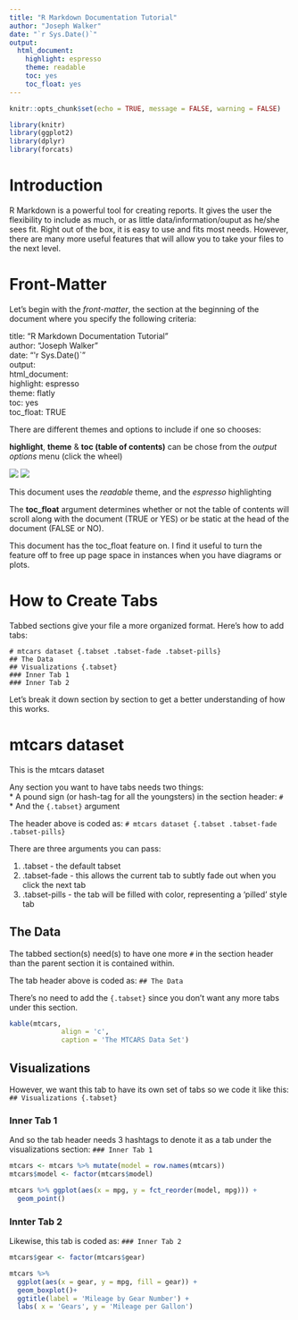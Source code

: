 ```yaml
---
title: "R Markdown Documentation Tutorial"
author: "Joseph Walker"
date: "`r Sys.Date()`"
output: 
  html_document: 
    highlight: espresso
    theme: readable
    toc: yes
    toc_float: yes
---
```

```r
knitr::opts_chunk$set(echo = TRUE, message = FALSE, warning = FALSE)

library(knitr)
library(ggplot2)
library(dplyr)
library(forcats)

```
# Introduction  
R Markdown is a powerful tool for creating reports. It gives the user the flexibility to include as much, or as little data/information/ouput as he/she sees fit. Right out of the box, it is easy to use and fits most needs. However, there are many more useful features that will allow you to take your files to the next level.

# Front-Matter
Let's begin with the *front-matter*, the section at the beginning of the document where you specify the following criteria:  

title: "R Markdown Documentation Tutorial"  
author: "Joseph Walker"  
date: "\'r Sys.Date()\`"  
output:  
  html_document:   
    highlight: espresso  
    theme: flatly  
    toc: yes  
    toc_float: TRUE

There are different themes and options to include if one so chooses:

**highlight**, **theme** & **toc (table of contents)** can be chose from the *output options* menu (click the wheel)

 
![](C:/workspace/tutorials/markdown_documentational_tutorial/options1.jpg)
![](C:/workspace/tutorials/markdown_documentational_tutorial/options2.jpg)

This document uses the *readable* theme, and the *espresso* highlighting 

The **toc_float** argument determines whether or not the table of contents will scroll along with the document (TRUE or YES) or be static at the head of the document (FALSE or NO).

This document has the toc_float feature on. 
I find it useful to turn the feature off to free up page space in instances when you have diagrams or plots.

# How to Create Tabs

Tabbed sections give your file a more organized format. Here's how to add tabs:  

`# mtcars dataset {.tabset .tabset-fade .tabset-pills}`  
`## The Data`  
`## Visualizations {.tabset}`  
`### Inner Tab 1`  
`### Inner Tab 2`  

Let's break it down section by section to get a better understanding of how this works.



# mtcars dataset {.tabset .tabset-fade .tabset-pills}

This is the mtcars dataset

Any section you want to have tabs needs two things:   
* A pound sign (or hash-tag for all the youngsters) in the section header:  `#`  
* And the `{.tabset}` argument

The header above is coded as: 
`# mtcars dataset {.tabset .tabset-fade .tabset-pills}`

There are three arguments you can pass:  

1) .tabset - the default tabset 
2) .tabset-fade - this allows the current tab to subtly fade out when you click the next tab 
3) .tabset-pills - the tab will be filled with color, representing a 'pilled' style tab

## The Data

The tabbed section(s) need(s) to have one more `#` in the section header than the parent section it is contained within.

The tab header above is coded as: `## The Data`

There's no need to add the `{.tabset}` since you don't want any more tabs under this section.

```r
kable(mtcars,
             align = 'c', 
             caption = 'The MTCARS Data Set')
```

## Visualizations  {.tabset}

However, we want this tab to have its own set of tabs so we code it like this: `## Visualizations {.tabset}`

### Inner Tab 1

And so the tab header needs 3 hashtags to denote it as a tab under the visualizations section: `### Inner Tab 1`

```r
mtcars <- mtcars %>% mutate(model = row.names(mtcars))
mtcars$model <- factor(mtcars$model)

mtcars %>% ggplot(aes(x = mpg, y = fct_reorder(model, mpg))) +
  geom_point()
```

### Innter Tab 2

Likewise, this tab is coded as: `### Inner Tab 2`

```r
mtcars$gear <- factor(mtcars$gear)

mtcars %>% 
  ggplot(aes(x = gear, y = mpg, fill = gear)) +
  geom_boxplot()+
  ggtitle(label = 'Mileage by Gear Number') +
  labs( x = 'Gears', y = 'Mileage per Gallon')
```

